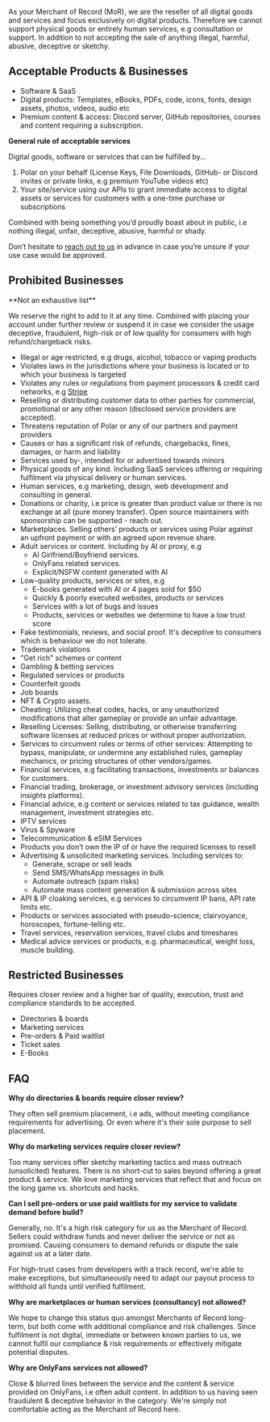 As your Merchant of Record (MoR), we are the reseller of all digital goods and
services and focus exclusively on digital products. Therefore we cannot support
physical goods or entirely human services, e.g consultation or support. In
addition to not accepting the sale of anything illegal, harmful, abusive,
deceptive or sketchy.

## Acceptable Products & Businesses

* Software & SaaS
* Digital products: Templates, eBooks, PDFs, code, icons, fonts, design assets, photos, videos, audio etc
* Premium content & access: Discord server, GitHub repositories, courses and content requiring a subscription.

**General rule of acceptable services**

Digital goods, software or services that can be fulfilled by…

1. Polar on your behalf (License Keys, File Downloads, GitHub- or Discord invites or private links, e.g premium YouTube videos etc)
2. Your site/service using our APIs to grant immediate access to digital assets
or services for customers with a one-time purchase or subscriptions

Combined with being something you’d proudly boast about in public, i.e nothing illegal, unfair, deceptive, abusive, harmful or shady.

Don’t hesitate to [reach out to us](/support) in advance in case you’re unsure if your use case would be approved.


## Prohibited Businesses

<Note>
**Not an exhaustive list**

We reserve the right to add to it at any time. Combined with placing your
account under further review or suspend it in case we consider the usage
deceptive, fraudulent, high-risk or of low quality for consumers with high
refund/chargeback risks.
</Note>

* Illegal or age restricted, e.g drugs, alcohol, tobacco or vaping products
* Violates laws in the jurisdictions where your business is located or to which your business is targeted
* Violates any rules or regulations from payment processors & credit card networks, e.g [Stripe](https://stripe.com/en-se/legal/restricted-businesses)
* Reselling or distributing customer data to other parties for commercial, promotional or any other reason (disclosed service providers are accepted).
* Threatens reputation of Polar or any of our partners and payment providers
* Causes or has a significant risk of refunds, chargebacks, fines, damages, or harm and liability
* Services used by-, intended for or advertised towards minors
* Physical goods of any kind. Including SaaS services offering or requiring fulfilment via physical delivery or human services.
* Human services, e.g marketing, design, web development and consulting in general.
* Donations or charity, i.e price is greater than product value or there is no exchange at all (pure money transfer). Open source maintainers with sponsorship can be supported - reach out.
* Marketplaces. Selling others’ products or services using Polar against an upfront payment or with an agreed upon revenue share.
* Adult services or content. Including by AI or proxy, e.g
  * AI Girlfriend/Boyfriend services.
  * OnlyFans related services.
  * Explicit/NSFW content generated with AI
* Low-quality products, services or sites, e.g
  * E-books generated with AI or 4 pages sold for $50
  * Quickly & poorly executed websites, products or services
  * Services with a lot of bugs and issues
  * Products, services or websites we determine to have a low trust score
* Fake testimonials, reviews, and social proof. It's deceptive to consumers which is behaviour we do not tolerate.
* Trademark violations
* "Get rich" schemes or content
* Gambling & betting services
* Regulated services or products
* Counterfeit goods
* Job boards
* NFT & Crypto assets.
* Cheating: Utilizing cheat codes, hacks, or any unauthorized modifications that alter gameplay or provide an unfair advantage.
* Reselling Licenses: Selling, distributing, or otherwise transferring software licenses at reduced prices or without proper authorization.
* Services to circumvent rules or terms of other services: Attempting to bypass, manipulate, or undermine any established rules, gameplay mechanics, or pricing structures of other vendors/games.
* Financial services, e.g facilitating transactions, investments or balances for customers.
* Financial trading, brokerage, or investment advisory services (including insights platforms).
* Financial advice, e.g content or services related to tax guidance, wealth management, investment strategies etc.
* IPTV services
* Virus & Spyware
* Telecommunication & eSIM Services
* Products you don’t own the IP of or have the required licenses to resell
* Advertising & unsolicited marketing services. Including services to:
  * Generate, scrape or sell leads
  * Send SMS/WhatsApp messages in bulk
  * Automate outreach (spam risks)
  * Automate mass content generation & submission across sites
* API & IP cloaking services, e.g services to circumvent IP bans, API rate limits etc.
* Products or services associated with pseudo-science; clairvoyance, horoscopes, fortune-telling etc.
* Travel services, reservation services, travel clubs and timeshares
* Medical advice services or products, e.g. pharmaceutical, weight loss, muscle building.

## Restricted Businesses

Requires closer review and a higher bar of quality, execution, trust and compliance
standards to be accepted.

* Directories & boards
* Marketing services
* Pre-orders & Paid waitlist
* Ticket sales
* E-Books

## FAQ

**Why do directories & boards require closer review?**

They often sell premium placement, i.e ads, without meeting compliance
requirements for advertising. Or even where it's their sole purpose to sell
placement.

**Why do marketing services require closer review?**

Too many services offer sketchy marketing tactics and mass outreach
(unsolicited) features. There is no short-cut to sales beyond offering a great
product & service. We love marketing services that reflect that and focus on the
long game vs. shortcuts and hacks.

**Can I sell pre-orders or use paid waitlists for my service to validate demand
before build?**

Generally, no. It's a high risk category for us as the Merchant of Record.
Sellers could withdraw funds and never deliver the service or not as promised.
Causing consumers to demand refunds or dispute the sale against us at a later
date.

For high-trust cases from developers with a track record, we're able to make
exceptions, but simultaneously need to adapt our payout process to withhold all
funds until verified fulfilment.

**Why are marketplaces or human services (consultancy) not allowed?**

We hope to change this status quo amongst Merchants of Record long-term, but
both come with additional compliance and risk challenges. Since fulfilment is
not digital, immediate or between known parties to us, we cannot fulfil our
compliance & risk requirements or effectively mitigate potential disputes.


**Why are OnlyFans services not allowed?**

Close & blurred lines between the service and the content & service provided on
OnlyFans, i.e often adult content. In addition to us having seen
fraudulent & deceptive behavior in the category. We're simply not comfortable
acting as the Merchant of Record here.
